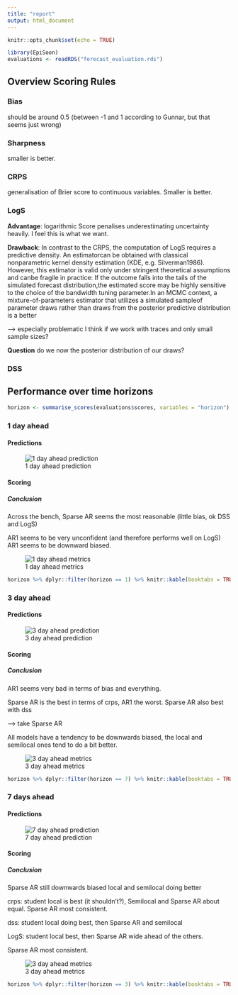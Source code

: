 ```yaml
---
title: "report"
output: html_document
---
```


```r
knitr::opts_chunk$set(echo = TRUE)

library(EpiSoon)
evaluations <- readRDS("forecast_evaluation.rds")

```

## Overview Scoring Rules {.tabset}


### Bias
should be around 0.5 (between -1 and 1 according to Gunnar, but that seems just wrong)

### Sharpness
smaller is better. 

### CRPS
generalisation of Brier score to continuous variables. Smaller is better. 

### LogS

**Advantage**: logarithmic Score penalises underestimating uncertainty heavily. I feel this is what we want. 

**Drawback**: In contrast to the CRPS, the computation of LogS requires a predictive density. An estimatorcan be obtained with classical nonparametric kernel density estimation (KDE, e.g. Silverman1986). However, this estimator is valid only under stringent theoretical assumptions and canbe fragile in practice: If the outcome falls into the tails of the simulated forecast distribution,the estimated score may be highly sensitive to the choice of the bandwidth tuning parameter.In an MCMC context, a mixture-of-parameters estimator that utilizes a simulated sampleof parameter draws rather than draws from the posterior predictive distribution is a better

--> especially problematic I think if we work with traces and only small sample sizes?

**Question** do we now the posterior distribution of our draws?

### DSS



## Performance over time horizons {.tabset}

```r
horizon <- summarise_scores(evaluations$scores, variables = "horizon")

```

### 1 day ahead {.tabset}

#### Predictions
![1 day ahead prediction](results/plots/forecasts_one_ahead_all_regions.png)

#### Scoring

##### **Conclusion**
Across the bench, Sparse AR seems the most reasonable (little bias, ok DSS and LogS)


AR1 seems to be very unconfident (and therefore performs well on LogS)
AR1 seems to be downward biased. 


![1 day ahead metrics](results/plots/metrics_one_ahead_across_regions.png)


```r
horizon %>% dplyr::filter(horizon == 1) %>% knitr::kable(booktabs = TRUE)

```



### 3 day ahead {.tabset}

#### Predictions
![3 day ahead prediction](results/plots/forecasts_three_ahead_all_regions.png)

#### Scoring

##### **Conclusion**
AR1 seems very bad in terms of bias and everything. 

Sparse AR is the best in terms of crps, AR1 the worst. 
Sparse AR also best with dss

--> take Sparse AR

All models have a tendency to be downwards biased, the local and semilocal ones tend to do a bit better. 



![3 day ahead metrics](results/plots/metrics_three_ahead_across_regions.png)


```r
horizon %>% dplyr::filter(horizon == 7) %>% knitr::kable(booktabs = TRUE)

```



### 7 days ahead {.tabset}


#### Predictions
![7 day ahead prediction](results/plots/forecasts_seven_ahead_all_regions.png)

#### Scoring 

##### **Conclusion**
Sparse AR still downwards biased
local and semilocal doing better

crps: student local is best (it shouldn't?), Semilocal and Sparse AR about equal. Sparse AR most consistent. 

dss: student local doing best, then Sparse AR and semilocal

LogS: student local best, then Sparse AR wide ahead of the others. 

Sparse AR most consistent. 

![3 day ahead metrics](results/plots/metrics_three_ahead_across_regions.png)


```r
horizon %>% dplyr::filter(horizon == 3) %>% knitr::kable(booktabs = TRUE)

```






